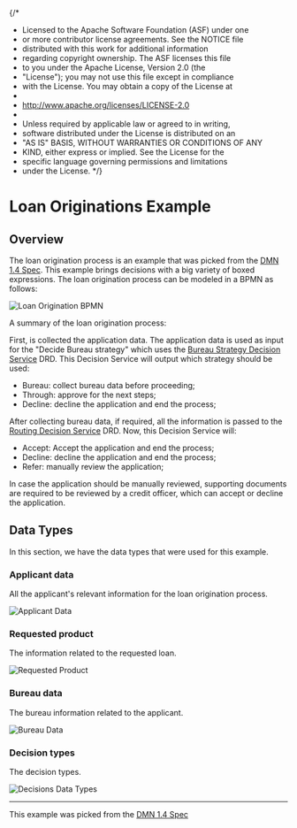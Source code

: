 {/*
 * Licensed to the Apache Software Foundation (ASF) under one
 * or more contributor license agreements.  See the NOTICE file
 * distributed with this work for additional information
 * regarding copyright ownership.  The ASF licenses this file
 * to you under the Apache License, Version 2.0 (the
 * "License"); you may not use this file except in compliance
 * with the License.  You may obtain a copy of the License at
 *
 *  http://www.apache.org/licenses/LICENSE-2.0
 *
 * Unless required by applicable law or agreed to in writing,
 * software distributed under the License is distributed on an
 * "AS IS" BASIS, WITHOUT WARRANTIES OR CONDITIONS OF ANY
 * KIND, either express or implied.  See the License for the
 * specific language governing permissions and limitations
 * under the License.
 */}


<Meta title="Use cases/Loan Originations/Overview" />

# Loan Originations Example

## Overview

The loan origination process is an example that was picked from the [DMN 1.4 Spec](https://www.omg.org/spec/DMN/1.4/Beta1/PDF#page=180).
This example brings decisions with a big variety of boxed expressions. The loan origination process can be modeled in a BPMN as follows:

<p>
  <img src={"./loan-origination.png"} alt="Loan Origination BPMN" title="Loan Origination BPMN" />
</p>

A summary of the loan origination process:

First, is collected the application data. The application data is used as input for the "Decide Bureau strategy"
which uses the [Bureau Strategy Decision Service](/docs/use-cases-loan-originations-bureau-strategy-decision-service-overview--overview) DRD.
This Decision Service will output which strategy should be used:

- Bureau: collect bureau data before proceeding;
- Through: approve for the next steps;
- Decline: decline the application and end the process;

After collecting bureau data, if required, all the information is passed to the
[Routing Decision Service](/docs/use-cases-loan-originations-routing-decision-service-overview--overview) DRD. Now, this Decision Service will:

- Accept: Accept the application and end the process;
- Decline: decline the application and end the process;
- Refer: manually review the application;

In case the application should be manually reviewed, supporting documents are required to be reviewed by a credit officer,
which can accept or decline the application.

## Data Types

In this section, we have the data types that were used for this example.

### Applicant data

All the applicant's relevant information for the loan origination process.

<p>
  <img src={"./data-types-applicant-data.png"} alt="Applicant Data" title="Applicant Data" />
</p>

### Requested product

The information related to the requested loan.

<p>
  <img src={"./data-types-requested-product.png"} alt="Requested Product" title="Requested Product" />
</p>

### Bureau data

The bureau information related to the applicant.

<p>
  <img src={"./data-types-bureau-data.png"} alt="Bureau Data" title="Bureau Data" />
</p>

### Decision types

The decision types.

<p>
  <img src={"./data-types-decisions.png"} alt="Decisions Data Types" title="Decisions Data Types" />
</p>

---

This example was picked from the [DMN 1.4 Spec](https://www.omg.org/spec/DMN/1.4/Beta1/PDF#page=180)
